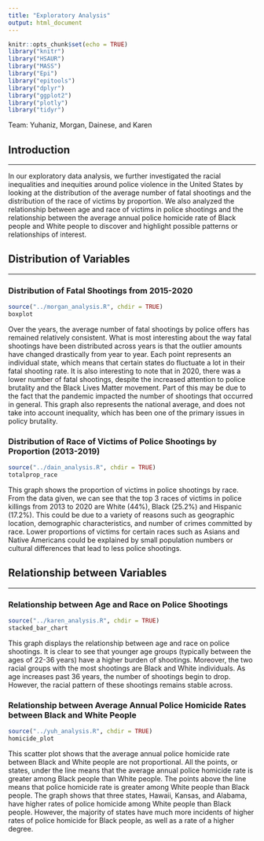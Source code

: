 ```yaml
---
title: "Exploratory Analysis"
output: html_document
---
```


```r
knitr::opts_chunk$set(echo = TRUE)
library("knitr")
library("HSAUR")
library("MASS")
library("Epi")
library("epitools")
library("dplyr")
library("ggplot2")
library("plotly")
library("tidyr")
```

Team: Yuhaniz, Morgan, Dainese, and Karen

## Introduction
***
In our exploratory data analysis, we further investigated the racial inequalities and inequities around police violence in the United States by looking at the distribution of the average number of fatal shootings and the distribution of the race of victims by proportion. We also analyzed the relationship between age and race of victims in police shootings and the relationship between the average annual police homicide rate of Black people and White people to discover and highlight possible patterns or relationships of interest.



## Distribution of Variables
***


### Distribution of Fatal Shootings from 2015-2020
```r
source("../morgan_analysis.R", chdir = TRUE)
boxplot
```

Over the years, the average number of fatal shootings by police offers has remained relatively consistent. What is most interesting about the way fatal shootings have been distributed across years is that the outlier amounts have changed drastically from year to year. Each point represents an individual state, which means that certain states do fluctuate a lot in their fatal shooting rate. It is also interesting to note that in 2020, there was a lower number of fatal shootings, despite the increased attention to police brutality and the Black Lives Matter movement. Part of this may be due to the fact that the pandemic impacted the number of shootings that occurred in general. This graph also represents the national average, and does not take into account inequality, which has been one of the primary issues in policy brutality.



### Distribution of Race of Victims of Police Shootings by Proportion (2013-2019)
```r
source("../dain_analysis.R", chdir = TRUE)
totalprop_race
```


This graph shows the proportion of victims in police shootings by race. From the data given, we can see that the top 3 races of victims in police killings from 2013 to 2020 are White (44%), Black (25.2%) and Hispanic (17.2%). This could be due to a variety of reasons such as geographic location, demographic characteristics, and number of crimes committed by race. Lower proportions of victims for certain races such as Asians and Native Americans could be explained by small population numbers or cultural differences that lead to less police shootings.




## Relationship between Variables
***


### Relationship between Age and Race on Police Shootings


```r
source("../karen_analysis.R", chdir = TRUE)
stacked_bar_chart
```


This graph displays the relationship between age and race on police shootings. It is clear to see that younger age groups (typically between the ages of 22-36 years) have a higher burden of shootings. Moreover, the two racial groups with the most shootings are Black and White individuals. As age increases past 36 years, the number of shootings begin to drop. However, the racial pattern of these shootings remains stable across. 


### Relationship between Average Annual Police Homicide Rates between Black and White People


```r
source("../yuh_analysis.R", chdir = TRUE)
homicide_plot
```


This scatter plot shows that the average annual police homicide rate between Black and White people are not proportional. All the points, or states, under the line means that the average annual police homicide rate is greater among Black people than White people. The points above the line means that police homicide rate is greater among White people than Black people. The graph shows that three states, Hawaii, Kansas, and Alabama, have higher rates of police homicide among White people than Black people. However, the majority of states have much more incidents of higher rates of police homicide for Black people, as well as a rate of a higher degree.